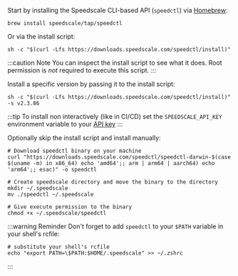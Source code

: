 Start by installing the Speedscale CLI-based API (`speedctl`) via [Homebrew](https://brew.sh):

```shell
brew install speedscale/tap/speedctl
```

Or via the install script:

```shell
sh -c "$(curl -Lfs https://downloads.speedscale.com/speedctl/install)"
```

:::caution Note
You can inspect the install script to see what it does. Root permission is *not* required to execute this script.
:::

Install a specific version by passing it to the install script:

```shell
sh -c "$(curl -Lfs https://downloads.speedscale.com/speedctl/install)" -s v2.3.86
```

:::tip
To install non interactively (like in CI/CD) set the `SPEEDSCALE_API_KEY` environment variable to your [API key](/quick-start#retrieve-your-api-key)
:::

Optionally skip the install script and install manually:

```shell
# Download speedctl binary on your machine
curl "https://downloads.speedscale.com/speedctl/speedctl-darwin-$(case $(uname -m) in x86_64) echo 'amd64';; arm | arm64 | aarch64) echo 'arm64';; esac)" -o speedctl

# Create speedscale directory and move the binary to the directory
mkdir ~/.speedscale
mv ./speedctl ~/.speedscale

# Give execute permission to the binary
chmod +x ~/.speedscale/speedctl
```

:::warning Reminder
Don't forget to add `speedctl` to your `$PATH` variable in your shell's rcfile:

```shell
# substitute your shell's rcfile
echo "export PATH=\$PATH:$HOME/.speedscale" >> ~/.zshrc
```
:::
